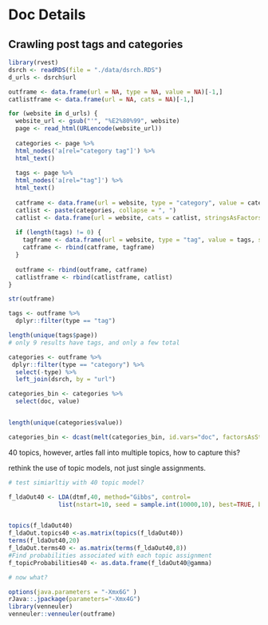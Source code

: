 # Doc Details

## Crawling post tags and categories

```r
library(rvest)
dsrch <- readRDS(file = "./data/dsrch.RDS")
d_urls <- dsrch$url

outframe <- data.frame(url = NA, type = NA, value = NA)[-1,]
catlistframe <- data.frame(url = NA, cats = NA)[-1,]

for (website in d_urls) {
  website_url <- gsub("'", "%E2%80%99", website)
  page <- read_html(URLencode(website_url))
  
  categories <- page %>% 
  html_nodes('a[rel="category tag"]') %>% 
  html_text()
  
  tags <- page %>% 
  html_nodes('a[rel="tag"]') %>% 
  html_text()
  
  catframe <- data.frame(url = website, type = "category", value = categories, stringsAsFactors = FALSE)
  catlist <- paste(categories, collapse = ", ")
  catlist <- data.frame(url = website, cats = catlist, stringsAsFactors = FALSE)
  
  if (length(tags) != 0) {
    tagframe <- data.frame(url = website, type = "tag", value = tags, stringsAsFactors = FALSE)
    catframe <- rbind(catframe, tagframe)
  }
  
  outframe <- rbind(outframe, catframe)
  catlistframe <- rbind(catlistframe, catlist)
}

str(outframe)

tags <- outframe %>% 
  dplyr::filter(type == "tag")

length(unique(tags$page))
# only 9 results have tags, and only a few total

categories <- outframe %>% 
 dplyr::filter(type == "category") %>% 
  select(-type) %>% 
  left_join(dsrch, by = "url")

categories_bin <- categories %>% 
  select(doc, value)


length(unique(categories$value))

categories_bin <- dcast(melt(categories_bin, id.vars="doc", factorsAsStrings=TRUE), doc ~ value, drop=FALSE , fun.aggregate = length, fill = 0)


```

40 topics, however, artles fall into multiple topics, how to capture this?

rethink the use of topic models, not just single assignments.

```r
# test simiarltiy with 40 topic model?

f_ldaOut40 <- LDA(dtmf,40, method="Gibbs", control=
              list(nstart=10, seed = sample.int(10000,10), best=TRUE, burnin = 1000, iter = 2000, thin=500))


topics(f_ldaOut40)
f_ldaOut.topics40 <-as.matrix(topics(f_ldaOut40))
terms(f_ldaOut40,20)
f_ldaOut.terms40 <- as.matrix(terms(f_ldaOut40,8))
#Find probabilities associated with each topic assignment
f_topicProbabilities40 <- as.data.frame(f_ldaOut40@gamma)

# now what?


```


```r
options(java.parameters = "-Xmx6G" )
rJava::.jpackage(parameters="-Xmx4G")
library(venneuler)
venneuler::venneuler(outframe)




```

